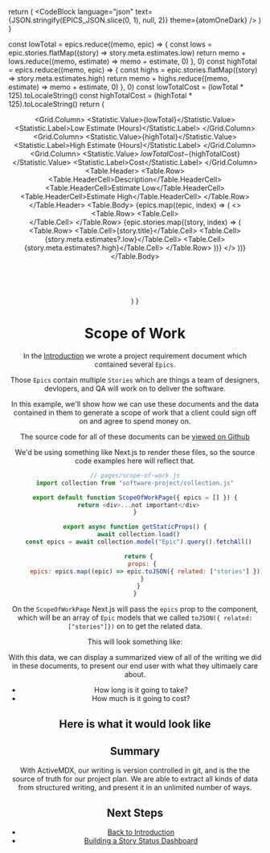 
  return (
    <CodeBlock
      language="json"
      text={JSON.stringify(EPICS_JSON.slice(0, 1), null, 2)}
      theme={atomOneDark}
    />
  )
}

  const lowTotal = epics.reduce((memo, epic) => {
    const lows = epic.stories.flatMap((story) => story.meta.estimates.low)
    return memo + lows.reduce((memo, estimate) => memo + estimate, 0)
  }, 0)
  const highTotal = epics.reduce((memo, epic) => {
    const highs = epic.stories.flatMap((story) => story.meta.estimates.high)
    return memo + highs.reduce((memo, estimate) => memo + estimate, 0)
  }, 0)
  const lowTotalCost = (lowTotal * 125).toLocaleString()
  const highTotalCost = (highTotal * 125).toLocaleString()
  return (
    <Segment>
      <Header as="h2" dividing content="Scope of Work" />
      <Grid stackable columns={3}>
        <Grid.Column>
          <Statistic color="yellow">
            <Statistic.Value>{lowTotal}</Statistic.Value>
            <Statistic.Label>Low Estimate (Hours)</Statistic.Label>
          </Statistic>
        </Grid.Column>
        <Grid.Column>
          <Statistic color="orange">
            <Statistic.Value>{highTotal}</Statistic.Value>
            <Statistic.Label>High Estimate (Hours)</Statistic.Label>
          </Statistic>
        </Grid.Column>
        <Grid.Column>
          <Statistic color="green">
            <Statistic.Value>
              ${lowTotalCost}-${highTotalCost}
            </Statistic.Value>
            <Statistic.Label>Cost</Statistic.Label>
          </Statistic>
        </Grid.Column>
      </Grid>
      <Table stackable striped>
        <Table.Header>
          <Table.Row>
            <Table.HeaderCell>Description</Table.HeaderCell>
            <Table.HeaderCell>Estimate Low</Table.HeaderCell>
            <Table.HeaderCell>Estimate High</Table.HeaderCell>
          </Table.Row>
        </Table.Header>
        <Table.Body>
          {epics.map((epic, index) => (
            <>
              <Table.Row>
                <Table.Cell>
                  <Header as="h3" content={epic.title} />
                </Table.Cell>
              </Table.Row>
              {epic.stories.map((story, index) => (
                <Table.Row>
                  <Table.Cell>{story.title}</Table.Cell>
                  <Table.Cell>{story.meta.estimates?.low}</Table.Cell>
                  <Table.Cell>{story.meta.estimates?.high}</Table.Cell>
                </Table.Row>
              ))}
            </>
          ))}
        </Table.Body>
      </Table>
    </Segment>
  )
}

# Scope of Work

In the [Introduction](./introduction.mdx) we wrote a project requirement document which contained several `Epics`.

Those `Epics` contain multiple `Stories` which are things a team of designers, devlopers, and QA will work on to deliver the software.

In this example, we'll show how we can use these documents and the data contained in them to generate a scope of work that a client could sign off on and agree to spend money on.

The source code for all of these documents can be [viewed on Github](https://github.com/soederpop/active-mdx-nextjs-blog/tree/master/content/usecases/software-development/docs)

We'd be using something like Next.js to render these files, so the source code examples here will reflect that.

```javascript
// pages/scope-of-work.js
import collection from "software-project/collection.js"

export default function ScopeOfWorkPage({ epics = [] }) {
  return <div>...not important</div>
}

export async function getStaticProps() {
  await collection.load()
  const epics = await collection.model("Epic").query().fetchAll()

  return {
    props: {
      epics: epics.map((epic) => epic.toJSON({ related: ["stories"] }))
    }
  }
}
```

On the `ScopeOfWorkPage` Next.js will pass the `epics` prop to the component, which will be an array of `Epic` models that we called `toJSON({ related: ["stories"]})` on to get the related data.

This will look something like:

<DisplayEpics />

With this data, we can display a summarized view of all of the writing we did in these documents, to present our end user with what they ultimaely care about.

- How long is it going to take?
- How much is it going to cost?

## Here is what it would look like

<ExampleScopeOfWork />

## Summary

With ActiveMDX, our writing is version controlled in git, and is the the source of truth for our project plan. We are able to extract all kinds of data from structured writing, and present it in an unlimited number of ways.

## Next Steps

- [Back to Introduction](./introduction.mdx)
- [Building a Story Status Dashboard](./story-status-dashboard.mdx)
